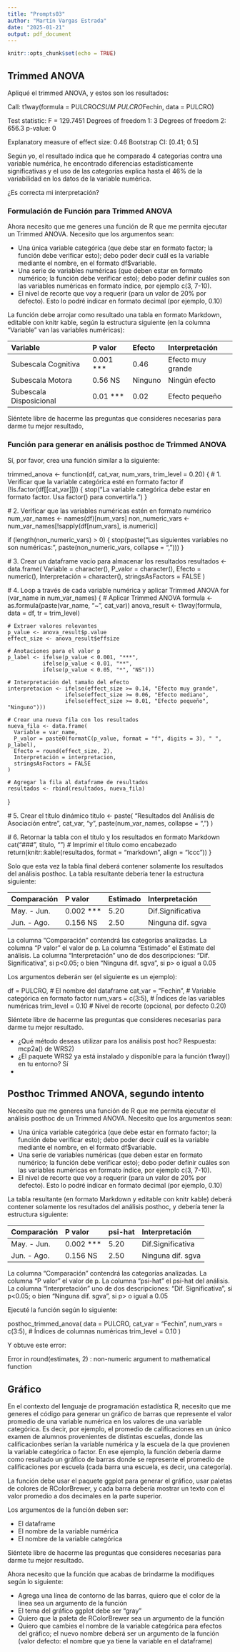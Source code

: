 ```yaml
---
title: "Prompts03"
author: "Martín Vargas Estrada"
date: "2025-01-21"
output: pdf_document
---
```


```r
knitr::opts_chunk$set(echo = TRUE)
```

## Trimmed ANOVA

Apliqué el trimmed ANOVA, y estos son los resultados:

Call:
t1way(formula = PULCRO$CSUM ~ PULCRO$Fechin, data = PULCRO)

Test statistic: F = 129.7451 
Degrees of freedom 1: 3 
Degrees of freedom 2: 656.3 
p-value: 0 

Explanatory measure of effect size: 0.46 
Bootstrap CI: [0.41; 0.5]

Según yo, el resultado indica que he comparado 4 categorías contra una variable numérica, he encontrado diferencias estadísticamente significativas y el uso de las categorías explica hasta el 46% de la variabilidad en los datos de la variable numérica. 

¿Es correcta mi interpretación?

### Formulación de Función para Trimmed ANOVA

Ahora necesito que me generes una función de R que me permita ejecutar un  Trimmed ANOVA. Necesito que los argumentos sean:

* Una única variable categórica (que debe star en formato factor; la función debe verificar esto); debo poder decir cuál es la variable mediante el nombre, en el formato df$variable.
* Una serie de variables numéricas (que deben estar en formato numérico; la función debe verificar esto); debo poder definir cuáles son las variables numéricas en formato índice, por ejemplo c(3, 7-10).
* El nivel de recorte que voy a requerir (para un valor de 20% por defecto). Esto lo podré indicar en formato decimal (por ejemplo, 0.10)

La función debe arrojar como resultado una tabla en formato Markdown, editable con knitr kable, según la estructura siguiente (en la columna "Variable" van las variables numéricas):

| Variable                | P valor   | Efecto  | Interpretación    |
|:------------------------|:----------|:--------|:------------------|
| Subescala Cognitiva     | 0.001 *** | 0.46    | Efecto muy grande |
| Subescala Motora        | 0.56 NS   | Ninguno | Ningún efecto     |
| Subescala Disposicional | 0.01 ***  | 0.02    | Efecto pequeño    |

Siéntete libre de hacerme las preguntas que consideres necesarias para darme tu mejor resultado,

### Función para generar en análisis posthoc de Trimmed ANOVA

Sí, por favor, crea una función similar a la siguiente:

trimmed_anova <- function(df, cat_var, num_vars, trim_level = 0.20) {
  # 1. Verificar que la variable categórica esté en formato factor
  if (!is.factor(df[[cat_var]])) {
    stop("La variable categórica debe estar en formato factor. Usa factor() para convertirla.")
  }
  
  # 2. Verificar que las variables numéricas estén en formato numérico
  num_var_names <- names(df)[num_vars]
  non_numeric_vars <- num_var_names[!sapply(df[num_vars], is.numeric)]
  
  if (length(non_numeric_vars) > 0) {
    stop(paste("Las siguientes variables no son numéricas:", paste(non_numeric_vars, collapse = ", ")))
  }
  
  # 3. Crear un dataframe vacío para almacenar los resultados
  resultados <- data.frame(
    Variable = character(),
    P_valor = character(),
    Efecto = numeric(),
    Interpretación = character(),
    stringsAsFactors = FALSE
  )
  
  # 4. Loop a través de cada variable numérica y aplicar Trimmed ANOVA
  for (var_name in num_var_names) {
    # Aplicar Trimmed ANOVA
    formula <- as.formula(paste(var_name, "~", cat_var))
    anova_result <- t1way(formula, data = df, tr = trim_level)
    
    # Extraer valores relevantes
    p_value <- anova_result$p.value
    effect_size <- anova_result$effsize
    
    # Anotaciones para el valor p
    p_label <- ifelse(p_value < 0.001, "***",
               ifelse(p_value < 0.01, "**",
               ifelse(p_value < 0.05, "*", "NS")))
    
    # Interpretación del tamaño del efecto
    interpretacion <- ifelse(effect_size >= 0.14, "Efecto muy grande",
                      ifelse(effect_size >= 0.06, "Efecto mediano",
                      ifelse(effect_size >= 0.01, "Efecto pequeño", "Ninguno")))
    
    # Crear una nueva fila con los resultados
    nueva_fila <- data.frame(
      Variable = var_name,
      P_valor = paste0(formatC(p_value, format = "f", digits = 3), " ", p_label),
      Efecto = round(effect_size, 2),
      Interpretación = interpretacion,
      stringsAsFactors = FALSE
    )
    
    # Agregar la fila al dataframe de resultados
    resultados <- rbind(resultados, nueva_fila)
  }
  
  # 5. Crear el título dinámico
  titulo <- paste(
    "Resultados del Análisis de Asociación entre", 
    cat_var, 
    "y", 
    paste(num_var_names, collapse = ", ")
  )
  
  # 6. Retornar la tabla con el título y los resultados en formato Markdown
  cat("###", titulo, "\n\n") # Imprimir el título como encabezado
  return(knitr::kable(resultados, format = "markdown", align = "lccc"))
}

Solo que esta vez la tabla final deberá contener solamente los resultados del análisis posthoc. La tabla resultante debería tener la estructura siguiente:


| Comparación             | P valor   | Estimado| Interpretación    |
|:------------------------|:----------|:--------|:------------------|
| May. - Jun.             | 0.002 *** | 5.20    | Dif.Significativa |
| Jun. - Ago.             | 0.156 NS  | 2.50    | Ninguna dif. sgva |

La columna "Comparación" contendrá las categorías analizadas. La columna "P valor" el valor de p. La columna "Estimado" el Estimate del análisis. La columna "Interpretación" uno de dos descripciones: "Dif. Significativa", si p<0.05; o bien "Ninguna dif. sgva", si p> o igual a 0.05

Los argumentos deberán ser (el siguiente es un ejemplo):


  df = PULCRO,             # El nombre del dataframe
  cat_var = "Fechin",      # Variable categórica en formato factor
  num_vars = c(3:5),    # Índices de las variables numéricas
  trim_level = 0.10        # Nivel de recorte (opcional, por defecto 0.20)

Siéntete libre de hacerme las preguntas que consideres necesarias para darme tu mejor resultado.

* ¿Qué método deseas utilizar para los análisis post hoc?  Respuesta: mcp2a() de WRS2)
* ¿El paquete WRS2 ya está instalado y disponible para la función t1way() en tu entorno? Sí
* 


## Posthoc Trimmed ANOVA, segundo intento

Necesito que me generes una función de R que me permita ejecutar el análisis posthoc de un Trimmed ANOVA. Necesito que los argumentos sean:

* Una única variable categórica (que debe estar en formato factor; la función debe verificar esto); debo poder decir cuál es la variable mediante el nombre, en el formato df$variable.
* Una serie de variables numéricas (que deben estar en formato numérico; la función debe verificar esto); debo poder definir cuáles son las variables numéricas en formato índice, por ejemplo c(3, 7-10).
* El nivel de recorte que voy a requerir (para un valor de 20% por defecto). Esto lo podré indicar en formato decimal (por ejemplo, 0.10)

La tabla resultante (en formato Markdown y editable con knitr kable) deberá contener solamente los resultados del análisis posthoc, y debería tener la estructura siguiente:


| Comparación             | P valor   | psi-hat | Interpretación    |
|:------------------------|:----------|:--------|:------------------|
| May. - Jun.             | 0.002 *** | 5.20    | Dif.Significativa |
| Jun. - Ago.             | 0.156 NS  | 2.50    | Ninguna dif. sgva |

La columna "Comparación" contendrá las categorías analizadas. La columna "P valor" el valor de p. La columna "psi-hat" el psi-hat del análisis. La columna "Interpretación" uno de dos descripciones: "Dif. Significativa", si p<0.05; o bien "Ninguna dif. sgva", si p> o igual a 0.05

Ejecuté la función según lo siguiente:

posthoc_trimmed_anova(
  data = PULCRO,
  cat_var = "Fechin",
  num_vars = c(3:5), # Índices de columnas numéricas
  trim_level = 0.10
)

Y obtuve este error:

Error in round(estimates, 2) : 
  non-numeric argument to mathematical function

## Gráfico

En el contexto del lenguaje de programación estadística R, necesito que me generes el código para generar un gráfico de barras que represente el valor promedio de una variable numérica en los valores de una variable categórica. Es decir, por ejemplo, el promedio de calificaciones en un único examen de alumnos provenientes de distintas escuelas, donde las calificacionbes serían la variable numérica y la escuela de la que provienen la variable categórica o factor. En ese ejemplo, la función debería darme como resultado un gráfico de barras donde se represente el promedio de calificaciones por escuela (cada barra una escuela, es decir, una categoría). 

La función debe usar el paquete ggplot para generar el gráfico, usar paletas de colores de RColorBrewer, y cada barra debería mostrar un texto con el valor promedio a dos decimales en la parte superior. 

Los argumentos de la función deben ser:

* El dataframe
* El nombre de la variable numérica
* El nombre de la variable categórica

Siéntete libre de hacerme las preguntas que consideres necesarias para darme tu mejor resultado.


Ahora necesito que la función que acabas de brindarme la modifiques según lo siguiente:

* Agrega una línea de contorno de las barras, quiero que el color de la línea sea un argumento de la función
* El tema del gráfico ggplot debe ser "gray"
* Quiero que la paleta de RColorBrewer sea un argumento de la función
* Quiero que cambies el nombre de la variable categórica para efectos del gráfico; el nuevo nombre deberá ser un argumento de la función (valor defecto: el nombre que ya tiene la variable en el dataframe)
